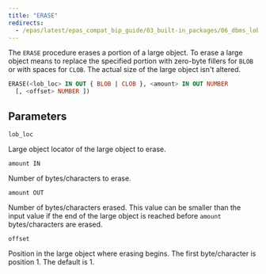 ```yaml
---
title: "ERASE"
redirects:
  - /epas/latest/epas_compat_bip_guide/03_built-in_packages/06_dbms_lob/06_erase/ #generated for docs/epas/reorg-role-use-case-mode
---
```


The `ERASE` procedure erases a portion of a large object. To erase a large object means to replace the specified portion with zero-byte fillers for `BLOB` or with spaces for `CLOB`. The actual size of the large object isn't altered.

```sql
ERASE(<lob_loc> IN OUT { BLOB | CLOB }, <amount> IN OUT NUMBER
  [, <offset> NUMBER ])
```

## Parameters

`lob_loc`

 Large object locator of the large object to erase.

`amount IN`

 Number of bytes/characters to erase.

`amount OUT`

 Number of bytes/characters erased. This value can be smaller than the input value if the end of the large object is reached before `amount` bytes/characters are erased.

`offset`

 Position in the large object where erasing begins. The first byte/character is position 1. The default is 1.
